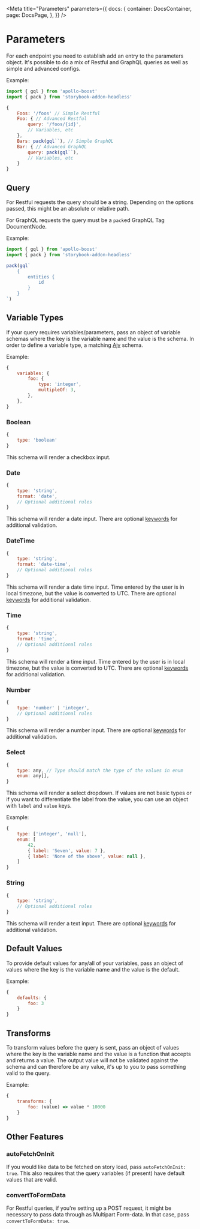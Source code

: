 
<Meta
    title="Parameters"
    parameters={{
        docs: {
            container: DocsContainer,
            page: DocsPage,
        },
    }}
/>

# Parameters

For each endpoint you need to establish add an entry to the parameters object. It's possible to do a mix of Restful and GraphQL queries as well as simple and advanced configs.

Example:

```js
import { gql } from 'apollo-boost'
import { pack } from 'storybook-addon-headless'

{
    Foos: '/foos' // Simple Restful
    Foo: { // Advanced Restful
        query: '/foos/{id}',
        // Variables, etc
    },
    Bars: pack(gql``), // Simple GraphQL
    Bar: { // Advanced GraphQL
        query: pack(gql``),
        // Variables, etc
    }
}
```

## Query

For Restful requests the query should be a string. Depending on the options passed, this might be an absolute or relative path.

For GraphQL requests the query must be a `pack`ed GraphQL Tag DocumentNode.

Example:

```js
import { gql } from 'apollo-boost'
import { pack } from 'storybook-addon-headless'

pack(gql`
    {
        entities {
            id
        }
    }
`)
```

## Variable Types

If your query requires variables/parameters, pass an object of variable schemas where the key is the variable name and the value is the schema. In order to define a variable type, a matching [Ajv](https://ajv.js.org/#validation-keywords) schema.

Example:

```js
{
    variables: {
        foo: {
            type: 'integer',
            multipleOf: 3,
        },
    },
}
```

### Boolean

```js
{
    type: 'boolean'
}
```

This schema will render a checkbox input.

### Date

```js
{
    type: 'string',
    format: 'date',
    // Optional additional rules
}
```

This schema will render a date input. There are optional [keywords](https://ajv.js.org/keywords.html#formatmaximum--formatminimum-and-formatexclusivemaximum--formatexclusiveminimum-proposed) for additional validation.

### DateTime

```js
{
    type: 'string',
    format: 'date-time',
    // Optional additional rules
}
```

This schema will render a date time input. Time entered by the user is in local timezone, but the value is converted to UTC. There are optional [keywords](https://ajv.js.org/keywords.html#formatmaximum--formatminimum-and-formatexclusivemaximum--formatexclusiveminimum-proposed) for additional validation.

### Time

```js
{
    type: 'string',
    format: 'time',
    // Optional additional rules
}
```

This schema will render a time input. Time entered by the user is in local timezone, but the value is converted to UTC. There are optional [keywords](https://ajv.js.org/keywords.html#formatmaximum--formatminimum-and-formatexclusivemaximum--formatexclusiveminimum-proposed) for additional validation.

### Number

```js
{
    type: 'number' | 'integer',
    // Optional additional rules
}
```

This schema will render a number input. There are optional [keywords](https://ajv.js.org/keywords.html#keywords-for-numbers) for additional validation.

### Select

```js
{
    type: any, // Type should match the type of the values in enum
    enum: any[],
}
```

This schema will render a select dropdown. If values are not basic types or if you want to differentiate the label from the value, you can use an object with `label` and `value` keys.

Example:

```js
{
    type: ['integer', 'null'],
    enum: [
        42,
        { label: 'Seven', value: 7 },
        { label: 'None of the above', value: null },
    ]
}
```

### String

```js
{
    type: 'string',
    // Optional additional rules
}
```

This schema will render a text input. There are optional [keywords](https://ajv.js.org/keywords.html#keywords-for-strings) for additional validation.

## Default Values

To provide default values for any/all of your variables, pass an object of values where the key is the variable name and the value is the default.

Example:

```js
{
    defaults: {
        foo: 3
    }
}
```

## Transforms

To transform values before the query is sent, pass an object of values where the key is the variable name and the value is a function that accepts and returns a value. The output value will not be validated against the schema and can therefore be any value, it's up to you to pass something valid to the query.

Example:

```js
{
    transforms: {
        foo: (value) => value * 10000
    }
}
```

## Other Features

### autoFetchOnInit

If you would like data to be fetched on story load, pass `autoFetchOnInit: true`. This also requires that the query variables (if present) have default values that are valid.

### convertToFormData

For Restful queries, if you're setting up a POST request, it might be necessary to pass data through as Multipart Form-data. In that case, pass `convertToFormData: true`.
